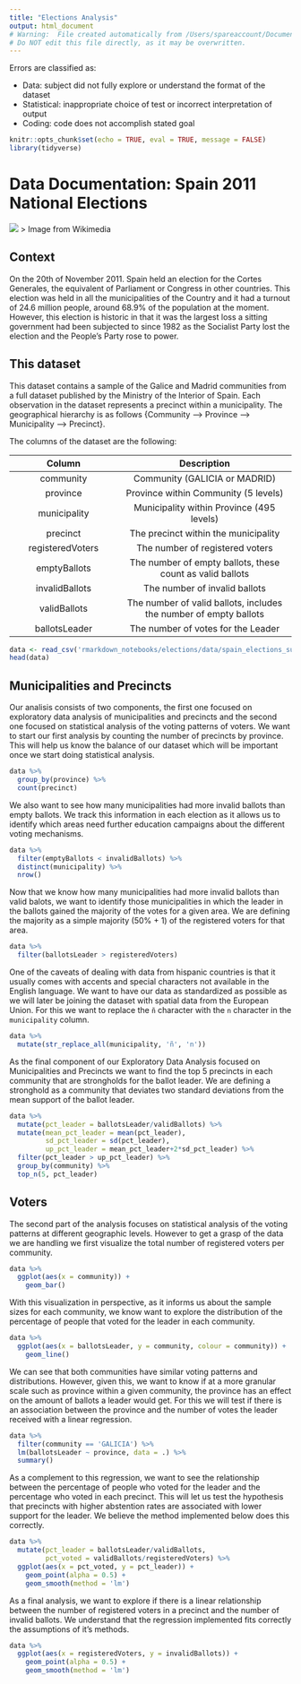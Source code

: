 ```yaml
---
title: "Elections Analysis"
output: html_document
# Warning:  File created automatically from /Users/spareaccount/Documents/internship/that-seems-ok-to-me/rmarkdown_notebooks/elections/elections_analysis.Rmd
# Do NOT edit this file directly, as it may be overwritten.
---
```


Errors are classified as:

  - Data:  subject did not fully explore or understand the format of the dataset
  - Statistical: inappropriate choice of test or incorrect interpretation of output
  - Coding: code does not accomplish stated goal

```r
knitr::opts_chunk$set(echo = TRUE, eval = TRUE, message = FALSE)
library(tidyverse)
```

# Data Documentation: Spain 2011 National Elections

![](/Users/spareaccount/Documents/internship/that-seems-ok-to-me/rmarkdown_notebooks/elections/resources/2011_Spanish_election_-_Results.svg)
> Image from Wikimedia

## Context

On the 20th of November 2011. Spain held an election for the Cortes Generales, the equivalent of Parliament or Congress in other countries. This election was held in all the municipalities of the Country and it had a turnout of 24.6 million people, around 68.9% of the population at the moment. However, this election is historic in that it was the largest loss a sitting government had been subjected to since 1982 as the Socialist Party lost the election and the People's Party rose to power.

## This dataset

This dataset contains a sample of the Galice and Madrid communities from a full dataset published by the Ministry of the Interior of Spain. Each observation in the dataset represents a precinct within a municipality. The geographical hierarchy is as follows {Community --> Province --> Municipality --> Precinct}.

The columns of the dataset are the following:

| Column | Description |
|:------:|:-----------:|
| community | Community (GALICIA or MADRID) |
| province | Province within Community (5 levels) |
| municipality | Municipality within Province (495 levels) |
| precinct | The precinct within the municipality |
| registeredVoters | The number of registered voters |
| emptyBallots | The number of empty ballots, these count as valid ballots |
| invalidBallots| The number of invalid ballots |
| validBallots | The number of valid ballots, includes the number of empty ballots |
| ballotsLeader| The number of votes for the Leader |

```r
data <- read_csv('rmarkdown_notebooks/elections/data/spain_elections_subset_2011.csv')
head(data)
```

## Municipalities and Precincts

Our analisis consists of two components, the first one focused on exploratory data analysis of municipalities and precincts and the second one focused on statistical analysis of the voting patterns of voters. We want to start our first analysis by counting the number of precincts by province. This will help us know the balance of our dataset which will be important once we start doing statistical analysis.


```r
data %>%
  group_by(province) %>%
  count(precinct)
```


We also want to see how many municipalities had more invalid ballots than empty ballots. We track this information in each election as it allows us to identify which areas need further education campaigns about the different voting mechanisms. 


```r
data %>%
  filter(emptyBallots < invalidBallots) %>%
  distinct(municipality) %>%
  nrow()
```


Now that we know how many municipalities had more invalid ballots than valid balots, we want to identify those municipalities in which the leader in the ballots gained the majority of the votes for a given area. We are defining the majority as a simple majority (50% + 1) of the registered voters for that area. 


```r
data %>%
  filter(ballotsLeader > registeredVoters)
```


One of the caveats of dealing with data from hispanic countries is that it usually comes with accents and special characters not available in the English language. We want to have our data as standardized as possible as we will later be joining the dataset with spatial data from the European Union. For this we want to replace the `ñ` character with the `n` character in the `municipality` column.


```r
data %>%
  mutate(str_replace_all(municipality, 'ñ', 'n'))
```


As the final component of our Exploratory Data Analysis focused on Municipalities and Precincts we want to find the top 5 precincts in each community that are strongholds for the ballot leader. We are defining a stronghold as a community that deviates two standard deviations from the mean support of the ballot leader.


```r
data %>%
  mutate(pct_leader = ballotsLeader/validBallots) %>%
  mutate(mean_pct_leader = mean(pct_leader),
         sd_pct_leader = sd(pct_leader),
         up_pct_leader = mean_pct_leader+2*sd_pct_leader) %>%
  filter(pct_leader > up_pct_leader) %>%
  group_by(community) %>%
  top_n(5, pct_leader)
```


## Voters

The second part of the analysis focuses on statistical analysis of the voting patterns at different geographic levels. However to get a grasp of the data we are handling we first visualize the total number of registered voters per community.


```r
data %>%
  ggplot(aes(x = community)) +
    geom_bar()
```


With this visualization in perspective, as it informs us about the sample sizes for each community, we know want to explore the distribution of the percentage of people that voted for the leader in each community. 


```r
data %>%
  ggplot(aes(x = ballotsLeader, y = community, colour = community)) +
    geom_line()
```


We can see that both communities have similar voting patterns and distributions. However, given this, we want to know if at a more granular scale such as province within a given community, the province has an effect on the amount of ballots a leader would get. For this we will test if there is an association between the province and the number of votes the leader received with a linear regression.



```r
data %>%
  filter(community == 'GALICIA') %>%
  lm(ballotsLeader ~ province, data = .) %>% 
  summary()
```




As a complement to this regression, we want to see the relationship between the percentage of people who voted for the leader and the percentage who voted in each precinct. This will let us test the hypothesis that precincts with higher abstention rates are associated with lower support for the leader. We believe the method implemented below does this correctly.


```r
data %>%
  mutate(pct_leader = ballotsLeader/validBallots,
         pct_voted = validBallots/registeredVoters) %>%
  ggplot(aes(x = pct_voted, y = pct_leader)) +
    geom_point(alpha = 0.5) +
    geom_smooth(method = 'lm')
```


As a final analysis, we want to explore if there is a linear relationship between the number of registered voters in a precinct and the number of invalid ballots. We understand that the regression implemented fits correctly the assumptions of it's methods. 


```r
data %>%
  ggplot(aes(x = registeredVoters, y = invalidBallots)) +
    geom_point(alpha = 0.5) +
    geom_smooth(method = 'lm')
```

